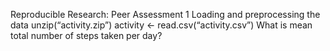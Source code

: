 

Reproducible Research: Peer Assessment 1
Loading and preprocessing the data
unzip("activity.zip")
activity <- read.csv("activity.csv")
What is mean total number of steps taken per day?

